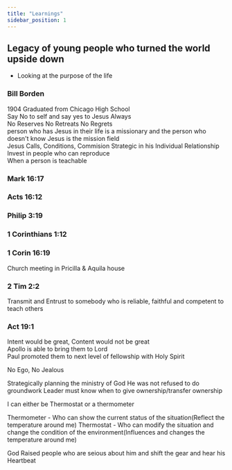 ```yaml
---
title: "Learnings"
sidebar_position: 1
---
```


## Legacy of young people who turned the world upside down
* Looking at the purpose of the life

### Bill Borden
1904 Graduated from Chicago High School  
Say No to self and say yes to Jesus Always  
No Reserves
No Retreats
No Regrets  
person who has Jesus in their life is a missionary  and the person who doesn't know Jesus is the mission field  
Jesus Calls, Conditions, Commision
Strategic in his Individual Relationship    
Invest in people who can reproduce  
When a person is teachable  

### Mark 16:17

### Acts 16:12

### Philip 3:19
### 1 Corinthians 1:12

### 1 Corin  16:19
Church meeting in Pricilla & Aquila house

### 2 Tim 2:2
Transmit and Entrust to somebody who is reliable, faithful and competent to teach others

### Act 19:1
Intent would be great, Content would not be great  
Apollo is able to bring them to Lord  
Paul promoted them to next level of fellowship with Holy Spirit

No Ego, No Jealous

Strategically planning the ministry of God
He was not refused to do groundwork
Leader must know when to give ownership/transfer ownership 
    
I can either be Thermostat or a thermometer

Thermometer - Who can show the current status of the situation(Reflect the temperature around me)
Thermostat - Who can modify the situation and change the condition of the environment(Influences and changes the temperature around me)

God Raised people who are seious about him and shift the gear and hear his Heartbeat
